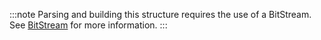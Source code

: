 :::note
Parsing and building this structure requires the use of a BitStream. See [BitStream](./../common-encoding-patterns/bitstream.mdx) for more information.
:::
